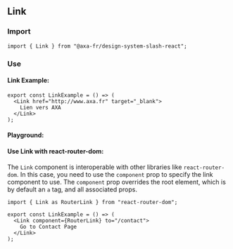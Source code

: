 
<Meta of={LinkStories} />

## Link

### Import

```tsx
import { Link } from "@axa-fr/design-system-slash-react";
```

### Use

#### Link Example:

```tsx
export const LinkExample = () => (
  <Link href="http://www.axa.fr" target="_blank">
    Lien vers AXA
  </Link>
);
```

#### Playground:

<Canvas of={LinkStories.LinkStory} />

<Controls of={LinkStories.LinkStory} />

#### Use Link with react-router-dom:

The `Link` component is interoperable with other libraries like `react-router-dom`. In this case, you need to use the `component` prop to specify the link component to use.
The `component` prop overrides the root element, which is by default an `a` tag, and all associated props.

```tsx
import { Link as RouterLink } from "react-router-dom";

export const LinkExample = () => (
  <Link component={RouterLink} to="/contact">
    Go to Contact Page
  </Link>
);
```
